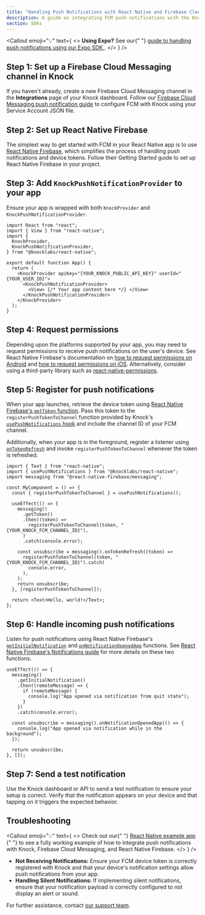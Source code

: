 ```yaml
---
title: "Handling Push Notifications with React Native and Firebase Cloud Messaging"
description: A guide on integrating FCM push notifications with the Knock SDK in your React Native application.
section: SDKs
---
```


<Callout
  emoji="💡"
  text={
    <>
      <strong>Using Expo?</strong> See our{" "}
      <a href="/sdks/expo/push-notifications">
        guide to handling push notifications using our Expo SDK
      </a>
      .
    </>
  }
/>

## Step 1: Set up a Firebase Cloud Messaging channel in Knock

If you haven't already, create a new Firebase Cloud Messaging channel in the **Integrations** page of your Knock dashboard. Follow our [Firebase Cloud Messaging push notification guide](/integrations/push/firebase) to configure FCM with Knock using your Service Account JSON file.

## Step 2: Set up React Native Firebase

The simplest way to get started with FCM in your React Native app is to use [React Native Firebase](https://rnfirebase.io/), which simplifies the process of handling push notifications and device tokens. Follow their Getting Started guide to set up React Native Firebase in your project.

## Step 3: Add `KnockPushNotificationProvider` to your app

Ensure your app is wrapped with both `KnockProvider` and `KnockPushNotificationProvider`.

```tsx
import React from "react";
import { View } from "react-native";
import {
  KnockProvider,
  KnockPushNotificationProvider,
} from "@knocklabs/react-native";

export default function App() {
  return (
    <KnockProvider apiKey="{YOUR_KNOCK_PUBLIC_API_KEY}" userId="{YOUR_USER_ID}">
      <KnockPushNotificationProvider>
        <View> {/* Your app content here */} </View>
      </KnockPushNotificationProvider>
    </KnockProvider>
  );
}
```

## Step 4: Request permissions

Depending upon the platforms supported by your app, you may need to request permissions to receive push notifications on the user's device. See React Native Firebase's documentation on [how to request permissions on Android](https://rnfirebase.io/messaging/usage#android---requesting-permissions) and [how to request permissions on iOS](https://rnfirebase.io/messaging/usage#ios---requesting-permissions). Alternatively, consider using a third-party library such as [react-native-permissions](https://github.com/zoontek/react-native-permissions).

## Step 5: Register for push notifications

When your app launches, retrieve the device token using [React Native Firebase's `getToken` function](https://rnfirebase.io/reference/messaging#getToken). Pass this token to the `registerPushTokenToChannel` function provided by Knock's [`usePushNotifications` hook](/sdks/react-native/reference#usepushnotifications) and include the channel ID of your FCM channel.

Additionally, when your app is in the foreground, register a listener using [`onTokenRefresh`](https://rnfirebase.io/reference/messaging#onTokenRefresh) and invoke `registerPushTokenToChannel` whenever the token is refreshed.

```tsx
import { Text } from "react-native";
import { usePushNotifications } from "@knocklabs/react-native";
import messaging from "@react-native-firebase/messaging";

const MyComponent = () => {
  const { registerPushTokenToChannel } = usePushNotifications();

  useEffect(() => {
    messaging()
      .getToken()
      .then((token) =>
        registerPushTokenToChannel(token, "{YOUR_KNOCK_FCM_CHANNEL_ID}"),
      )
      .catch(console.error);

    const unsubscribe = messaging().onTokenRefresh((token) =>
      registerPushTokenToChannel(token, "{YOUR_KNOCK_FCM_CHANNEL_ID}").catch(
        console.error,
      ),
    );
    return unsubscribe;
  }, [registerPushTokenToChannel]);

  return <Text>Hello, world!</Text>;
};
```

## Step 6: Handle incoming push notifications

Listen for push notifications using React Native Firebase's [`getInitialNotification`](https://rnfirebase.io/reference/messaging#getInitialNotification) and [`onNotificationOpenedApp`](https://rnfirebase.io/reference/messaging#onNotificationOpenedApp) functions. See [React Native Firebase's Notifications guide](https://rnfirebase.io/messaging/notifications#handling-interaction) for more details on these two functions.

```tsx
useEffect(() => {
  messaging()
    .getInitialNotification()
    .then((remoteMessage) => {
      if (remoteMessage) {
        console.log("App opened via notification from quit state");
      }
    })
    .catch(console.error);

  const unsubscribe = messaging().onNotificationOpenedApp(() => {
    console.log("App opened via notification while in the background");
  });

  return unsubscribe;
}, []);
```

## Step 7: Send a test notification

Use the Knock dashboard or API to send a test notification to ensure your setup is correct. Verify that the notification appears on your device and that tapping on it triggers the expected behavior.

## Troubleshooting

<Callout
  emoji="💡"
  text={
    <>
      Check out our{" "}
      <a href="https://github.com/knocklabs/javascript/tree/main/examples/react-native-example">
        React Native example app
      </a>{" "}
      to see a fully working example of how to integrate push notifications with
      Knock, Firebase Cloud Messaging, and React Native Firebase.
    </>
  }
/>

- **Not Receiving Notifications:** Ensure your FCM device token is correctly registered with Knock and that your device's notification settings allow push notifications from your app.
- **Handling Silent Notifications:** If implementing silent notifications, ensure that your notification payload is correctly configured to not display an alert or sound.

For further assistance, contact [our support team](mailto:support@knock.app).
